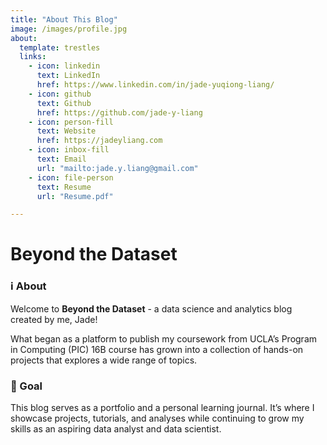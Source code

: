 ```yaml
---
title: "About This Blog"
image: /images/profile.jpg
about:
  template: trestles
  links:
    - icon: linkedin
      text: LinkedIn
      href: https://www.linkedin.com/in/jade-yuqiong-liang/
    - icon: github
      text: Github
      href: https://github.com/jade-y-liang
    - icon: person-fill
      text: Website
      href: https://jadeyliang.com
    - icon: inbox-fill
      text: Email
      url: "mailto:jade.y.liang@gmail.com"
    - icon: file-person
      text: Resume
      url: "Resume.pdf"

---
```


# Beyond the Dataset

### ℹ️ About

Welcome to **Beyond the Dataset** - a data science and analytics blog created by me, Jade! 

What began as a platform to publish my coursework from UCLA's Program in Computing (PIC) 16B course has grown into a collection of hands-on projects that explores a wide range of topics. 

### 🎯 Goal

This blog serves as a portfolio and a personal learning journal. It's where I showcase projects, tutorials, and analyses while continuing to grow my skills as an aspiring data analyst and data scientist. 
